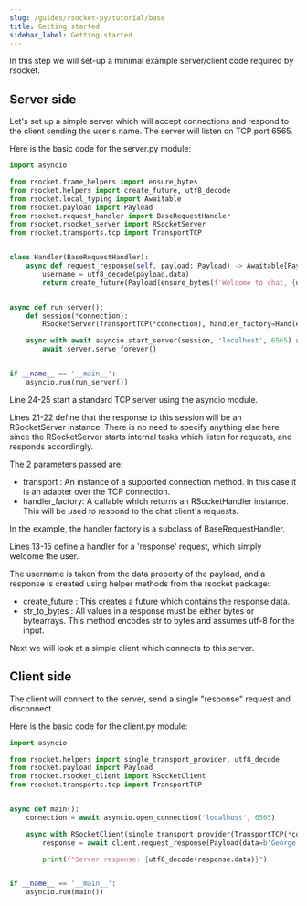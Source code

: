 ```yaml
---
slug: /guides/rsocket-py/tutorial/base
title: Getting started
sidebar_label: Getting started
---
```


In this step we will set-up a minimal example server/client code required by rsocket.

## Server side

Let's set up a simple server which will accept connections and respond to the client sending the user's name.
The server will listen on TCP port 6565.

Here is the basic code for the server.py module:

```py
import asyncio

from rsocket.frame_helpers import ensure_bytes
from rsocket.helpers import create_future, utf8_decode
from rsocket.local_typing import Awaitable
from rsocket.payload import Payload
from rsocket.request_handler import BaseRequestHandler
from rsocket.rsocket_server import RSocketServer
from rsocket.transports.tcp import TransportTCP


class Handler(BaseRequestHandler):
    async def request_response(self, payload: Payload) -> Awaitable[Payload]:
        username = utf8_decode(payload.data)
        return create_future(Payload(ensure_bytes(f'Welcome to chat, {username}')))


async def run_server():
    def session(*connection):
        RSocketServer(TransportTCP(*connection), handler_factory=Handler)

    async with await asyncio.start_server(session, 'localhost', 6565) as server:
        await server.serve_forever()


if __name__ == '__main__':
    asyncio.run(run_server())

```

Line 24-25 start a standard TCP server using the asyncio module.

Lines 21-22 define that the response to this session will be an RSocketServer instance.
There is no need to specify anything else here since the RSocketServer starts internal
tasks which listen for requests, and responds accordingly.

The 2 parameters passed are:
- transport : An instance of a supported connection method. In this case it is an adapter over the TCP connection.
- handler_factory: A callable which returns an RSocketHandler instance. This will be used to respond to the chat client's requests.

In the example, the handler factory is a subclass of BaseRequestHandler.

Lines 13-15 define a handler for a 'response' request, which simply welcome the user.

The username is taken from the data property of the payload, and a response is created using helper methods from the rsocket package:
- create_future : This creates a future which contains the response data.
- str_to_bytes : All values in a response must be either bytes or bytearrays. This method encodes str to bytes and assumes utf-8 for the input.

Next we will look at a simple client which connects to this server.

## Client side

The client will connect to the server, send a single "response" request and disconnect.

Here is the basic code for the client.py module:

```py
import asyncio

from rsocket.helpers import single_transport_provider, utf8_decode
from rsocket.payload import Payload
from rsocket.rsocket_client import RSocketClient
from rsocket.transports.tcp import TransportTCP


async def main():
    connection = await asyncio.open_connection('localhost', 6565)

    async with RSocketClient(single_transport_provider(TransportTCP(*connection))) as client:
        response = await client.request_response(Payload(data=b'George'))

        print(f"Server response: {utf8_decode(response.data)}")


if __name__ == '__main__':
    asyncio.run(main())

```
